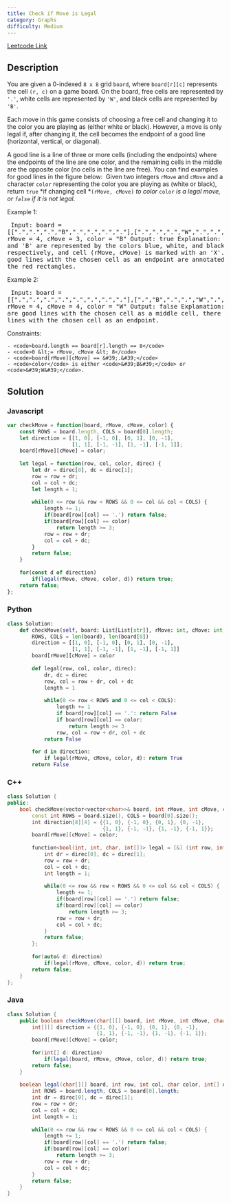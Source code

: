 ```yaml
---
title: Check if Move is Legal
category: Graphs
difficulty: Medium
---
```


<Callout>

[Leetcode Link](https://leetcode.com/problems/check-if-move-is-legal)

</Callout>

## Description
You are given a 0-indexed <code>8 x 8</code> grid <code>board</code>, where <code>board[r][c]</code> represents the cell <code>(r, c)</code> on a game board. On the board, free cells are represented by <code>&#39;.&#39;</code>, white cells are represented by <code>&#39;W&#39;</code>, and black cells are represented by <code>&#39;B&#39;</code>.

Each move in this game consists of choosing a free cell and changing it to the color you are playing as (either white or black). However, a move is only legal if, after changing it, the cell becomes the endpoint of a good line (horizontal, vertical, or diagonal).

A good line is a line of three or more cells (including the endpoints) where the endpoints of the line are one color, and the remaining cells in the middle are the opposite color (no cells in the line are free). You can find examples for good lines in the figure below:
<Image alt="" src="https://assets.leetcode.com/uploads/2021/07/22/goodlines5.png" width={500} height={312} />
Given two integers <code>rMove</code> and <code>cMove</code> and a character <code>color</code> representing the color you are playing as (white or black), return <code>true</code> *if changing cell *<code>(rMove, cMove)</code> *to color* <code>color</code> *is a legal move, or *<code>false</code>* if it is not legal*.

 
Example 1:
<Image alt="" src="https://assets.leetcode.com/uploads/2021/07/10/grid11.png" width={350} height={350} />
<br /><pre className="overflow-x-auto">
Input: board = [[&quot;.&quot;,&quot;.&quot;,&quot;.&quot;,&quot;B&quot;,&quot;.&quot;,&quot;.&quot;,&quot;.&quot;,&quot;.&quot;],[&quot;.&quot;,&quot;.&quot;,&quot;.&quot;,&quot;W&quot;,&quot;.&quot;,&quot;.&quot;,&quot;.&quot;,&quot;.&quot;],[&quot;.&quot;,&quot;.&quot;,&quot;.&quot;,&quot;W&quot;,&quot;.&quot;,&quot;.&quot;,&quot;.&quot;,&quot;.&quot;],[&quot;.&quot;,&quot;.&quot;,&quot;.&quot;,&quot;W&quot;,&quot;.&quot;,&quot;.&quot;,&quot;.&quot;,&quot;.&quot;],[&quot;W&quot;,&quot;B&quot;,&quot;B&quot;,&quot;.&quot;,&quot;W&quot;,&quot;W&quot;,&quot;W&quot;,&quot;B&quot;],[&quot;.&quot;,&quot;.&quot;,&quot;.&quot;,&quot;B&quot;,&quot;.&quot;,&quot;.&quot;,&quot;.&quot;,&quot;.&quot;],[&quot;.&quot;,&quot;.&quot;,&quot;.&quot;,&quot;B&quot;,&quot;.&quot;,&quot;.&quot;,&quot;.&quot;,&quot;.&quot;],[&quot;.&quot;,&quot;.&quot;,&quot;.&quot;,&quot;W&quot;,&quot;.&quot;,&quot;.&quot;,&quot;.&quot;,&quot;.&quot;]], rMove = 4, cMove = 3, color = &quot;B&quot;
Output: true
Explanation: &#39;.&#39;, &#39;W&#39;, and &#39;B&#39; are represented by the colors blue, white, and black respectively, and cell (rMove, cMove) is marked with an &#39;X&#39;.
The two good lines with the chosen cell as an endpoint are annotated above with the red rectangles.
</pre>

Example 2:
<Image alt="" src="https://assets.leetcode.com/uploads/2021/07/10/grid2.png" width={350} height={351} />
<br /><pre className="overflow-x-auto">
Input: board = [[&quot;.&quot;,&quot;.&quot;,&quot;.&quot;,&quot;.&quot;,&quot;.&quot;,&quot;.&quot;,&quot;.&quot;,&quot;.&quot;],[&quot;.&quot;,&quot;B&quot;,&quot;.&quot;,&quot;.&quot;,&quot;W&quot;,&quot;.&quot;,&quot;.&quot;,&quot;.&quot;],[&quot;.&quot;,&quot;.&quot;,&quot;W&quot;,&quot;.&quot;,&quot;.&quot;,&quot;.&quot;,&quot;.&quot;,&quot;.&quot;],[&quot;.&quot;,&quot;.&quot;,&quot;.&quot;,&quot;W&quot;,&quot;B&quot;,&quot;.&quot;,&quot;.&quot;,&quot;.&quot;],[&quot;.&quot;,&quot;.&quot;,&quot;.&quot;,&quot;.&quot;,&quot;.&quot;,&quot;.&quot;,&quot;.&quot;,&quot;.&quot;],[&quot;.&quot;,&quot;.&quot;,&quot;.&quot;,&quot;.&quot;,&quot;B&quot;,&quot;W&quot;,&quot;.&quot;,&quot;.&quot;],[&quot;.&quot;,&quot;.&quot;,&quot;.&quot;,&quot;.&quot;,&quot;.&quot;,&quot;.&quot;,&quot;W&quot;,&quot;.&quot;],[&quot;.&quot;,&quot;.&quot;,&quot;.&quot;,&quot;.&quot;,&quot;.&quot;,&quot;.&quot;,&quot;.&quot;,&quot;B&quot;]], rMove = 4, cMove = 4, color = &quot;W&quot;
Output: false
Explanation: While there are good lines with the chosen cell as a middle cell, there are no good lines with the chosen cell as an endpoint.
</pre>

 
Constraints:


	- <code>board.length == board[r].length == 8</code>
	- <code>0 &lt;= rMove, cMove &lt; 8</code>
	- <code>board[rMove][cMove] == &#39;.&#39;</code>
	- <code>color</code> is either <code>&#39;B&#39;</code> or <code>&#39;W&#39;</code>.



## Solution

### Javascript
```javascript
var checkMove = function(board, rMove, cMove, color) {
    const ROWS = board.length, COLS = board[0].length;
    let direction = [[1, 0], [-1, 0], [0, 1], [0, -1],
                     [1, 1], [-1, -1], [1, -1], [-1, 1]];
    board[rMove][cMove] = color;
    
    let legal = function(row, col, color, direc) {
        let dr = direc[0], dc = direc[1];
        row = row + dr;
        col = col + dc;
        let length = 1;
        
        while(0 <= row && row < ROWS && 0 <= col && col < COLS) {
            length += 1;
            if(board[row][col] == '.') return false;
            if(board[row][col] == color)
                return length >= 3;
            row = row + dr;
            col = col + dc;
        }
        return false;
    }
    
    for(const d of direction)
        if(legal(rMove, cMove, color, d)) return true;
    return false;
};

```
### Python
```python
class Solution:
    def checkMove(self, board: List[List[str]], rMove: int, cMove: int, color: str) -> bool:
        ROWS, COLS = len(board), len(board[0])
        direction = [[1, 0], [-1, 0], [0, 1], [0, -1],
                     [1, 1], [-1, -1], [1, -1], [-1, 1]]
        board[rMove][cMove] = color
        
        def legal(row, col, color, direc):
            dr, dc = direc
            row, col = row + dr, col + dc
            length = 1
            
            while(0 <= row < ROWS and 0 <= col < COLS):
                length += 1
                if board[row][col] == '.': return False
                if board[row][col] == color:
                    return length >= 3
                row, col = row + dr, col + dc
            return False
        
        for d in direction:
            if legal(rMove, cMove, color, d): return True
        return False

```
### C++
```cpp
class Solution {
public:
    bool checkMove(vector<vector<char>>& board, int rMove, int cMove, char color) {
        const int ROWS = board.size(), COLS = board[0].size();
        int direction[8][4] = {{1, 0}, {-1, 0}, {0, 1}, {0, -1},
                               {1, 1}, {-1, -1}, {1, -1}, {-1, 1}};
        board[rMove][cMove] = color;
        
        function<bool(int, int, char, int[])> legal = [&] (int row, int col, char color, int direc[]) -> bool {
            int dr = direc[0], dc = direc[1];
            row = row + dr;
            col = col + dc;
            int length = 1;
            
            while(0 <= row && row < ROWS && 0 <= col && col < COLS) {
                length += 1;
                if(board[row][col] == '.') return false;
                if(board[row][col] == color)
                    return length >= 3;
                row = row + dr;
                col = col + dc;
            }
            return false;
        };
        
        for(auto& d: direction)
            if(legal(rMove, cMove, color, d)) return true;
        return false;
    }
};

```
### Java
```java
class Solution {
    public boolean checkMove(char[][] board, int rMove, int cMove, char color) {
        int[][] direction = {{1, 0}, {-1, 0}, {0, 1}, {0, -1},
                             {1, 1}, {-1, -1}, {1, -1}, {-1, 1}};
        board[rMove][cMove] = color;
        
        for(int[] d: direction)
            if(legal(board, rMove, cMove, color, d)) return true;
        return false;
    }
    
    boolean legal(char[][] board, int row, int col, char color, int[] direc) {
        int ROWS = board.length, COLS = board[0].length;
        int dr = direc[0], dc = direc[1];
        row = row + dr;
        col = col + dc;
        int length = 1;
        
        while(0 <= row && row < ROWS && 0 <= col && col < COLS) {
            length += 1;
            if(board[row][col] == '.') return false;
            if(board[row][col] == color)
                return length >= 3;
            row = row + dr;
            col = col + dc;
        }
        return false;
    }
}

```


